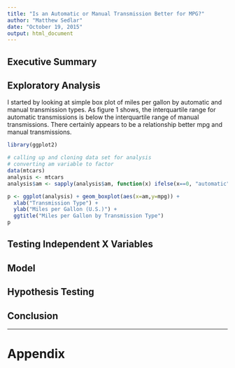 ```yaml
---
title: "Is an Automatic or Manual Transmission Better for MPG?"
author: "Matthew Sedlar"
date: "October 19, 2015"
output: html_document
---
```


## Executive Summary

## Exploratory Analysis

I started by looking at simple box plot of miles per gallon by automatic and manual transmission types. As figure 1 shows, the interquartile range for automatic transmissions is below the interquartile range of manual transmissions. There certainly appears to be a relationship better mpg and manual transmissions.

```r

library(ggplot2)

# calling up and cloning data set for analysis
# converting am variable to factor
data(mtcars)
analysis <- mtcars
analysis$am <- sapply(analysis$am, function(x) ifelse(x==0, "automatic","manual"))

p <- ggplot(analysis) + geom_boxplot(aes(x=am,y=mpg)) +
  xlab("Transmission Type") +
  ylab("Miles per Gallon (U.S.)") +
  ggtitle("Miles per Gallon by Transmission Type")
p

```

## Testing Independent X Variables

## Model

## Hypothesis Testing

## Conclusion

---

# Appendix